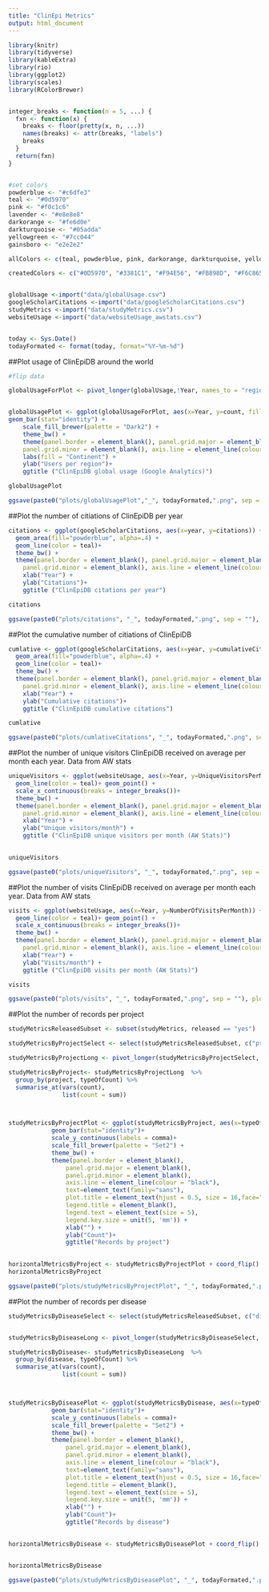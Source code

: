 ```yaml
---
title: "ClinEpi Metrics"
output: html_document
---
```


```r
library(knitr)
library(tidyverse)
library(kableExtra)
library(rio)
library(ggplot2)
library(scales)
library(RColorBrewer)


integer_breaks <- function(n = 5, ...) {
  fxn <- function(x) {
    breaks <- floor(pretty(x, n, ...))
    names(breaks) <- attr(breaks, "labels")
    breaks
  }
  return(fxn)
}


#set colors
powderblue <- "#c6dfe3"
teal <- "#0d5970"
pink <- "#f0c1c6"
lavender <- "#e8e8e8"
darkorange <- "#fe6d0e"
darkturquoise <- "#05adda"
yellowgreen <- "#7cc044"
gainsboro <- "e2e2e2"

allColors <- c(teal, powderblue, pink, darkorange, darkturquoise, yellowgreen)

createdColors <- c("#0D5970", "#3381C1", "#F94E56", "#FB898D", "#F6C865", lavender)


globalUsage <-import("data/globalUsage.csv")
googleScholarCitations <-import("data/googleScholarCitations.csv")
studyMetrics <-import("data/studyMetrics.csv")
websiteUsage <-import("data/websiteUsage_awstats.csv")


today <- Sys.Date()
todayFormated <- format(today, format="%Y-%m-%d")
```


##Plot usage of ClinEpiDB around the world
```r
#flip data

globalUsageForPlot <- pivot_longer(globalUsage,!Year, names_to = "region", values_to = "count")


globalUsagePlot <- ggplot(globalUsageForPlot, aes(x=Year, y=count, fill=region)) +
geom_bar(stat="identity") +
    scale_fill_brewer(palette = "Dark2") + 
    theme_bw() + 
    theme(panel.border = element_blank(), panel.grid.major = element_blank(),
    panel.grid.minor = element_blank(), axis.line = element_line(colour = "black"),    text=element_text(family="sans"), plot.title = element_text(hjust = 0.5, size = 16,face="bold")) + 
    labs(fill = "Continent") + 
    ylab("Users per region")+
    ggtitle ("ClinEpiDB global usage (Google Analytics)") 

globalUsagePlot  

ggsave(paste0("plots/globalUsagePlot","_", todayFormated,".png", sep = ""), plot = globalUsagePlot)

```

##Plot the number of citiations of ClinEpiDB per year
```r
citations <- ggplot(googleScholarCitations, aes(x=year, y=citations)) +
  geom_area(fill="powderblue", alpha=.4) + 
  geom_line(color = teal)+
  theme_bw() +
  theme(panel.border = element_blank(), panel.grid.major = element_blank(),
    panel.grid.minor = element_blank(), axis.line = element_line(colour = "black"),    text=element_text(family="sans"), plot.title = element_text(hjust = 0.5, size = 16,face="bold")) + 
    xlab("Year") +
    ylab("Citations")+
    ggtitle ("ClinEpiDB citations per year")

citations

ggsave(paste0("plots/citations", "_", todayFormated,".png", sep = ""), plot = citations)
```

##Plot the cumulative number of citiations of ClinEpiDB
```r
cumlative <- ggplot(googleScholarCitations, aes(x=year, y=cumulativeCitations)) +
  geom_area(fill="powderblue", alpha=.4) + 
  geom_line(color = teal)+
  theme_bw() +
  theme(panel.border = element_blank(), panel.grid.major = element_blank(),
    panel.grid.minor = element_blank(), axis.line = element_line(colour = "black"),    text=element_text(family="sans"), plot.title = element_text(hjust = 0.5, size = 16,face="bold")) + 
    xlab("Year") +
    ylab("Cumulative citations")+
    ggtitle ("ClinEpiDB cumulative citations")

cumlative

ggsave(paste0("plots/cumlativeCitations", "_", todayFormated,".png", sep = ""), plot = cumlative)
```

##Plot the number of unique visitors ClinEpiDB received on average per month each year. Data from AW stats
```r

uniqueVisitors <- ggplot(websiteUsage, aes(x=Year, y=UniqueVisitorsPerMonth)) +
  geom_line(color = teal)+ geom_point() + 
  scale_x_continuous(breaks = integer_breaks())+
  theme_bw() +
  theme(panel.border = element_blank(), panel.grid.major = element_blank(),
    panel.grid.minor = element_blank(), axis.line = element_line(colour = "black"),    text=element_text(family="sans"), plot.title = element_text(hjust = 0.5, size = 16,face="bold")) + 
    xlab("Year") +
    ylab("Unique visitors/month") +
    ggtitle ("ClinEpiDB unique visitors per month (AW Stats)")
   

uniqueVisitors

ggsave(paste0("plots/uniqueVisitors", "_", todayFormated,".png", sep = ""), plot = uniqueVisitors)
```

##Plot the number of visits ClinEpiDB received on average per month each year. Data from AW stats
```r

visits <- ggplot(websiteUsage, aes(x=Year, y=NumberOfVisitsPerMonth)) +
  geom_line(color = teal)+ geom_point() + 
  scale_x_continuous(breaks = integer_breaks())+
  theme_bw() +
  theme(panel.border = element_blank(), panel.grid.major = element_blank(),
    panel.grid.minor = element_blank(), axis.line = element_line(colour = "black"),    text=element_text(family="sans"), plot.title = element_text(hjust = 0.5, size = 16,face="bold")) + 
    xlab("Year") +
    ylab("Visits/month") +
    ggtitle ("ClinEpiDB visits per month (AW Stats)")

visits

ggsave(paste0("plots/visits", "_", todayFormated,".png", sep = ""), plot = visits)
```

##Plot the number of records per project
```r

studyMetricsReleasedSubset <- subset(studyMetrics, released == "yes")

studyMetricsByProjectSelect <- select(studyMetricsReleasedSubset, c("project", "household","participants","observations", "samples" ))

studyMetricsByProjectLong <- pivot_longer(studyMetricsByProjectSelect, !project, names_to = "typeOfCount", values_to = "count")

studyMetricsByProject<- studyMetricsByProjectLong  %>% 
  group_by(project, typeOfCount) %>%                       
  summarise_at(vars(count),              
               list(count = sum))



studyMetricsByProjectPlot <- ggplot(studyMetricsByProject, aes(x=typeOfCount, y=count, fill=project)) +
            geom_bar(stat="identity")+
            scale_y_continuous(labels = comma)+
            scale_fill_brewer(palette = "Set2") + 
            theme_bw() +
            theme(panel.border = element_blank(), 
                panel.grid.major = element_blank(),
                panel.grid.minor = element_blank(),
                axis.line = element_line(colour = "black"),    
                text=element_text(family="sans"),
                plot.title = element_text(hjust = 0.5, size = 16,face="bold"), 
                legend.title = element_blank(), 
                legend.text = element_text(size = 5), 
                legend.key.size = unit(5, 'mm')) + 
                xlab("") +
                ylab("Count")+
                ggtitle("Records by project")
  

horizontalMetricsByProject <- studyMetricsByProjectPlot + coord_flip()
horizontalMetricsByProject

ggsave(paste0("plots/studyMetricsByProjectPlot", "_", todayFormated,".png", sep = ""), plot = horizontalMetricsByProject)

```

##Plot the number of records per disease
```r

studyMetricsByDiseaseSelect <- select(studyMetricsReleasedSubset, c("disease", "household","participants","observations", "samples" ))


studyMetricsByDiseaseLong <- pivot_longer(studyMetricsByDiseaseSelect, !disease, names_to = "typeOfCount", values_to = "count")

studyMetricsByDisease<- studyMetricsByDiseaseLong  %>% 
  group_by(disease, typeOfCount) %>%                       
  summarise_at(vars(count),              
               list(count = sum))



studyMetricsByDiseasePlot <- ggplot(studyMetricsByDisease, aes(x=typeOfCount, y=count, fill=disease)) +
            geom_bar(stat="identity")+
            scale_y_continuous(labels = comma)+
            scale_fill_brewer(palette = "Set2") + 
            theme_bw() +
            theme(panel.border = element_blank(), 
                panel.grid.major = element_blank(),
                panel.grid.minor = element_blank(),
                axis.line = element_line(colour = "black"),    
                text=element_text(family="sans"),
                plot.title = element_text(hjust = 0.5, size = 16,face="bold"), 
                legend.title = element_blank(), 
                legend.text = element_text(size = 5), 
                legend.key.size = unit(5, 'mm')) + 
                xlab("") +
                ylab("Count")+
                ggtitle("Records by disease")
  

horizontalMetricsByDisease <- studyMetricsByDiseasePlot + coord_flip()


horizontalMetricsByDisease

ggsave(paste0("plots/studyMetricsByDiseasePlot", "_", todayFormated,".png", sep = ""), plot = horizontalMetricsByDisease)

```

